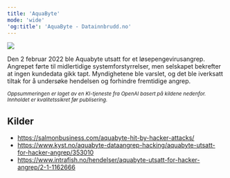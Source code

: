 ```yaml
---
title: 'AquaByte'
mode: 'wide'
'og:title': 'AquaByte - Datainnbrudd.no'
---
```


<Frame>
<img src="/images/aquabyte.png" noZoom/>
</Frame>

Den 2 februar 2022 ble Aquabyte utsatt for et løsepengevirusangrep. Angrepet førte til midlertidige systemforstyrrelser, men selskapet bekrefter at ingen kundedata gikk tapt. Myndighetene ble varslet, og det ble iverksatt tiltak for å undersøke hendelsen og forhindre fremtidige angrep.

<sup><i>Oppsummeringen er laget av en KI-tjeneste fra OpenAI basert på kildene nedenfor. Innholdet er kvalitetssikret før publisering.</i></sup>

## Kilder
- https://salmonbusiness.com/aquabyte-hit-by-hacker-attacks/
- https://www.kyst.no/aquabyte-dataangrep-hacking/aquabyte-utsatt-for-hacker-angrep/353010
- https://www.intrafish.no/hendelser/aquabyte-utsatt-for-hacker-angrep/2-1-1162666
